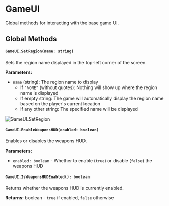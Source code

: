 # GameUI

Global methods for interacting with the base game UI.

## Global Methods

#### `GameUI.SetRegion(name: string)`

Sets the region name displayed in the top-left corner of the screen.

**Parameters:**
- `name` (string): The region name to display
  - If `"NONE"` (without quotes): Nothing will show up where the region name is displayed
  - If empty string: The game will automatically display the region name based on the player's current location
  - If any other string: The specified name will be displayed

![GameUI.SetRegion](/img/assets/gameui.png)

#### `GameUI.EnableWeaponsHUD(enabled: boolean)`

Enables or disables the weapons HUD.

**Parameters:**
- `enabled: boolean` - Whether to enable (`true`) or disable (`false`) the weapons HUD

#### `GameUI.IsWeaponsHUDEnabled(): boolean`

Returns whether the weapons HUD is currently enabled.

**Returns:** boolean - `true` if enabled, `false` otherwise